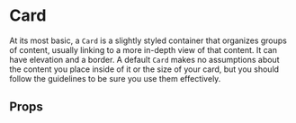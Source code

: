 
<Meta component={Card} title="Docs/Card" />

# Card

At its most basic, a `Card` is a slightly styled container that organizes groups of content, usually linking to a more in-depth view of that content. It can have elevation and a border. A default `Card` makes no assumptions about the content you place inside of it or the size of your card, but you should follow the guidelines to be sure you use them effectively.

<Editor code={storyExample} />

## Props

<ArgsTable of={Card} exclude={excludedProps} />
